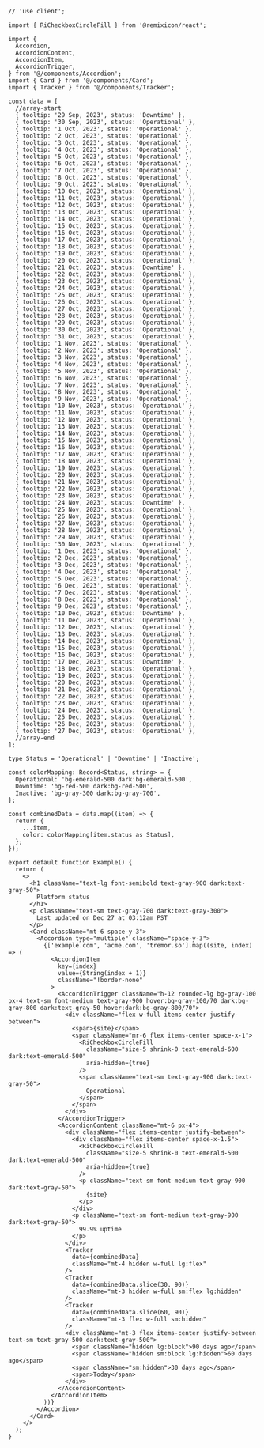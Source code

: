 ````tsx
// 'use client';

import { RiCheckboxCircleFill } from '@remixicon/react';

import {
  Accordion,
  AccordionContent,
  AccordionItem,
  AccordionTrigger,
} from '@/components/Accordion';
import { Card } from '@/components/Card';
import { Tracker } from '@/components/Tracker';

const data = [
  //array-start
  { tooltip: '29 Sep, 2023', status: 'Downtime' },
  { tooltip: '30 Sep, 2023', status: 'Operational' },
  { tooltip: '1 Oct, 2023', status: 'Operational' },
  { tooltip: '2 Oct, 2023', status: 'Operational' },
  { tooltip: '3 Oct, 2023', status: 'Operational' },
  { tooltip: '4 Oct, 2023', status: 'Operational' },
  { tooltip: '5 Oct, 2023', status: 'Operational' },
  { tooltip: '6 Oct, 2023', status: 'Operational' },
  { tooltip: '7 Oct, 2023', status: 'Operational' },
  { tooltip: '8 Oct, 2023', status: 'Operational' },
  { tooltip: '9 Oct, 2023', status: 'Operational' },
  { tooltip: '10 Oct, 2023', status: 'Operational' },
  { tooltip: '11 Oct, 2023', status: 'Operational' },
  { tooltip: '12 Oct, 2023', status: 'Operational' },
  { tooltip: '13 Oct, 2023', status: 'Operational' },
  { tooltip: '14 Oct, 2023', status: 'Operational' },
  { tooltip: '15 Oct, 2023', status: 'Operational' },
  { tooltip: '16 Oct, 2023', status: 'Operational' },
  { tooltip: '17 Oct, 2023', status: 'Operational' },
  { tooltip: '18 Oct, 2023', status: 'Operational' },
  { tooltip: '19 Oct, 2023', status: 'Operational' },
  { tooltip: '20 Oct, 2023', status: 'Operational' },
  { tooltip: '21 Oct, 2023', status: 'Downtime' },
  { tooltip: '22 Oct, 2023', status: 'Operational' },
  { tooltip: '23 Oct, 2023', status: 'Operational' },
  { tooltip: '24 Oct, 2023', status: 'Operational' },
  { tooltip: '25 Oct, 2023', status: 'Operational' },
  { tooltip: '26 Oct, 2023', status: 'Operational' },
  { tooltip: '27 Oct, 2023', status: 'Operational' },
  { tooltip: '28 Oct, 2023', status: 'Operational' },
  { tooltip: '29 Oct, 2023', status: 'Operational' },
  { tooltip: '30 Oct, 2023', status: 'Operational' },
  { tooltip: '31 Oct, 2023', status: 'Operational' },
  { tooltip: '1 Nov, 2023', status: 'Operational' },
  { tooltip: '2 Nov, 2023', status: 'Operational' },
  { tooltip: '3 Nov, 2023', status: 'Operational' },
  { tooltip: '4 Nov, 2023', status: 'Operational' },
  { tooltip: '5 Nov, 2023', status: 'Operational' },
  { tooltip: '6 Nov, 2023', status: 'Operational' },
  { tooltip: '7 Nov, 2023', status: 'Operational' },
  { tooltip: '8 Nov, 2023', status: 'Operational' },
  { tooltip: '9 Nov, 2023', status: 'Operational' },
  { tooltip: '10 Nov, 2023', status: 'Operational' },
  { tooltip: '11 Nov, 2023', status: 'Operational' },
  { tooltip: '12 Nov, 2023', status: 'Operational' },
  { tooltip: '13 Nov, 2023', status: 'Operational' },
  { tooltip: '14 Nov, 2023', status: 'Operational' },
  { tooltip: '15 Nov, 2023', status: 'Operational' },
  { tooltip: '16 Nov, 2023', status: 'Operational' },
  { tooltip: '17 Nov, 2023', status: 'Operational' },
  { tooltip: '18 Nov, 2023', status: 'Operational' },
  { tooltip: '19 Nov, 2023', status: 'Operational' },
  { tooltip: '20 Nov, 2023', status: 'Operational' },
  { tooltip: '21 Nov, 2023', status: 'Operational' },
  { tooltip: '22 Nov, 2023', status: 'Operational' },
  { tooltip: '23 Nov, 2023', status: 'Operational' },
  { tooltip: '24 Nov, 2023', status: 'Downtime' },
  { tooltip: '25 Nov, 2023', status: 'Operational' },
  { tooltip: '26 Nov, 2023', status: 'Operational' },
  { tooltip: '27 Nov, 2023', status: 'Operational' },
  { tooltip: '28 Nov, 2023', status: 'Operational' },
  { tooltip: '29 Nov, 2023', status: 'Operational' },
  { tooltip: '30 Nov, 2023', status: 'Operational' },
  { tooltip: '1 Dec, 2023', status: 'Operational' },
  { tooltip: '2 Dec, 2023', status: 'Operational' },
  { tooltip: '3 Dec, 2023', status: 'Operational' },
  { tooltip: '4 Dec, 2023', status: 'Operational' },
  { tooltip: '5 Dec, 2023', status: 'Operational' },
  { tooltip: '6 Dec, 2023', status: 'Operational' },
  { tooltip: '7 Dec, 2023', status: 'Operational' },
  { tooltip: '8 Dec, 2023', status: 'Operational' },
  { tooltip: '9 Dec, 2023', status: 'Operational' },
  { tooltip: '10 Dec, 2023', status: 'Downtime' },
  { tooltip: '11 Dec, 2023', status: 'Operational' },
  { tooltip: '12 Dec, 2023', status: 'Operational' },
  { tooltip: '13 Dec, 2023', status: 'Operational' },
  { tooltip: '14 Dec, 2023', status: 'Operational' },
  { tooltip: '15 Dec, 2023', status: 'Operational' },
  { tooltip: '16 Dec, 2023', status: 'Operational' },
  { tooltip: '17 Dec, 2023', status: 'Downtime' },
  { tooltip: '18 Dec, 2023', status: 'Operational' },
  { tooltip: '19 Dec, 2023', status: 'Operational' },
  { tooltip: '20 Dec, 2023', status: 'Operational' },
  { tooltip: '21 Dec, 2023', status: 'Operational' },
  { tooltip: '22 Dec, 2023', status: 'Operational' },
  { tooltip: '23 Dec, 2023', status: 'Operational' },
  { tooltip: '24 Dec, 2023', status: 'Operational' },
  { tooltip: '25 Dec, 2023', status: 'Operational' },
  { tooltip: '26 Dec, 2023', status: 'Operational' },
  { tooltip: '27 Dec, 2023', status: 'Operational' },
  //array-end
];

type Status = 'Operational' | 'Downtime' | 'Inactive';

const colorMapping: Record<Status, string> = {
  Operational: 'bg-emerald-500 dark:bg-emerald-500',
  Downtime: 'bg-red-500 dark:bg-red-500',
  Inactive: 'bg-gray-300 dark:bg-gray-700',
};

const combinedData = data.map((item) => {
  return {
    ...item,
    color: colorMapping[item.status as Status],
  };
});

export default function Example() {
  return (
    <>
      <h1 className="text-lg font-semibold text-gray-900 dark:text-gray-50">
        Platform status
      </h1>
      <p className="text-sm text-gray-700 dark:text-gray-300">
        Last updated on Dec 27 at 03:12am PST
      </p>
      <Card className="mt-6 space-y-3">
        <Accordion type="multiple" className="space-y-3">
          {['example.com', 'acme.com', 'tremor.so'].map((site, index) => (
            <AccordionItem
              key={index}
              value={String(index + 1)}
              className="!border-none"
            >
              <AccordionTrigger className="h-12 rounded-lg bg-gray-100 px-4 text-sm font-medium text-gray-900 hover:bg-gray-100/70 dark:bg-gray-800 dark:text-gray-50 hover:dark:bg-gray-800/70">
                <div className="flex w-full items-center justify-between">
                  <span>{site}</span>
                  <span className="mr-6 flex items-center space-x-1">
                    <RiCheckboxCircleFill
                      className="size-5 shrink-0 text-emerald-600 dark:text-emerald-500"
                      aria-hidden={true}
                    />
                    <span className="text-sm text-gray-900 dark:text-gray-50">
                      Operational
                    </span>
                  </span>
                </div>
              </AccordionTrigger>
              <AccordionContent className="mt-6 px-4">
                <div className="flex items-center justify-between">
                  <div className="flex items-center space-x-1.5">
                    <RiCheckboxCircleFill
                      className="size-5 shrink-0 text-emerald-500 dark:text-emerald-500"
                      aria-hidden={true}
                    />
                    <p className="text-sm font-medium text-gray-900 dark:text-gray-50">
                      {site}
                    </p>
                  </div>
                  <p className="text-sm font-medium text-gray-900 dark:text-gray-50">
                    99.9% uptime
                  </p>
                </div>
                <Tracker
                  data={combinedData}
                  className="mt-4 hidden w-full lg:flex"
                />
                <Tracker
                  data={combinedData.slice(30, 90)}
                  className="mt-3 hidden w-full sm:flex lg:hidden"
                />
                <Tracker
                  data={combinedData.slice(60, 90)}
                  className="mt-3 flex w-full sm:hidden"
                />
                <div className="mt-3 flex items-center justify-between text-sm text-gray-500 dark:text-gray-500">
                  <span className="hidden lg:block">90 days ago</span>
                  <span className="hidden sm:block lg:hidden">60 days ago</span>
                  <span className="sm:hidden">30 days ago</span>
                  <span>Today</span>
                </div>
              </AccordionContent>
            </AccordionItem>
          ))}
        </Accordion>
      </Card>
    </>
  );
}

````